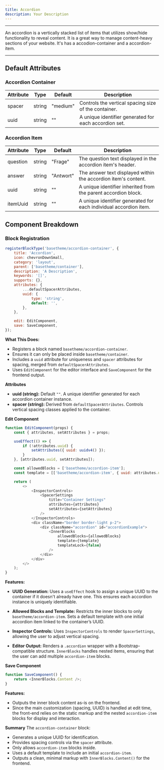 ```yaml
---
title: Accordion
description: Your Description
---
```




<Accordion />

<hr/>

An accordion is a vertically stacked list of items that utilizes show/hide functionality to reveal content. It is a great way to manage content-heavy sections of your website.
It's has a accodion-container and a accordion-item.

<hr />

## Default Attributes

### Accordion Container

| Attribute | Type   | Default  | Description                                            |
|-----------|--------|----------|--------------------------------------------------------|
| spacer    | string | "medium" | Controls the vertical spacing size of the container.  |
| uuid      | string | ""       | A unique identifier generated for each accordion set. |


### Accordion Item

| Attribute | Type   | Default   | Description                                                    |
|-----------|--------|-----------|----------------------------------------------------------------|
| question  | string | "Frage"   | The question text displayed in the accordion item's header.    |
| answer    | string | "Antwort" | The answer text displayed within the accordion item's content. |
| uuid      | string | ""        | A unique identifier inherited from the parent accordion block. |
| itemUuid  | string | ""        | A unique identifier generated for each individual accordion item. |


## Component Breakdown

### Block Registration
```js
registerBlockType('basetheme/accordion-container', {
    title: 'Accordion',
    icon: chevronDownSmall,
    category: 'layout',
    parent: ['basetheme/container'],
    description: 'A Description',
    keywords: '[]',
    supports: {},
    attributes: {
        ...defaultSpacerAttributes,
        uuid: {
            type: 'string',
            default: '',
        },
    },

    edit: EditComponent,
    save: SaveComponent,
});
```
**What This Does:**

- Registers a block named `basetheme/accordion-container`.
- Ensures it can only be placed inside `basetheme/container`.
- Includes a `uuid` attribute for uniqueness and `spacer` attributes for spacing, merged from `defaultSpacerAttributes`.
- Uses `EditComponent` for the editor interface and `SaveComponent` for the frontend output.

**Attributes**

- **uuid (string):** Default `""`. A unique identifier generated for each accordion container instance.
- **spacer (string):** Derived from `defaultSpacerAttributes`. Controls vertical spacing classes applied to the container.

**Edit Component**
```js
function EditComponent(props) {
    const { attributes, setAttributes } = props;

    useEffect(() => {
        if (!attributes.uuid) {
            setAttributes({ uuid: uuidv4() });
        }
    }, [attributes.uuid, setAttributes]);

    const allowedBlocks = ['basetheme/accordion-item'];
    const template = [['basetheme/accordion-item', { uuid: attributes.uuid }]];

    return (
        <>
            <InspectorControls>
                <SpacerSettings
                    title="Container Settings"
                    attributes={attributes}
                    setAttributes={setAttributes}
                />
            </InspectorControls>
            <div className="border border-light p-2">
                <div className="accordion" id="accordionExample">
                    <InnerBlocks
                        allowedBlocks={allowedBlocks}
                        template={template}
                        templateLock={false}
                    />
                </div>
            </div>
        </>
    );
}
```

**Features:**

- **UUID Generation:**
  Uses a `useEffect` hook to assign a unique UUID to the container if it doesn't already have one. This ensures each accordion instance is uniquely identifiable.

- **Allowed Blocks and Template:**
  Restricts the inner blocks to only `basetheme/accordion-item`.
  Sets a default template with one initial accordion item linked to the container’s UUID.

- **Inspector Controls:**
  Uses `InspectorControls` to render `SpacerSettings`, allowing the user to adjust vertical spacing.

- **Editor Output:**
  Renders a `.accordion` wrapper with a Bootstrap-compatible structure.
  `InnerBlocks` handles nested items, ensuring that the user can add multiple `accordion-item` blocks.

**Save Component**

```js
function SaveComponent() {
    return <InnerBlocks.Content />;
}
```

**Features:**

- Outputs the inner block content as-is on the frontend.
- Since the main customization (spacing, UUID) is handled at edit time, the front-end relies on the static markup and the nested `accordion-item` blocks for display and interaction.

**Summary**
The `accordion-container` block:

- Generates a unique UUID for identification.
- Provides spacing controls via the `spacer` attribute.
- Only allows `accordion-item` blocks inside.
- Uses a default template to include an initial `accordion-item`.
- Outputs a clean, minimal markup with `InnerBlocks.Content()` for the frontend.
